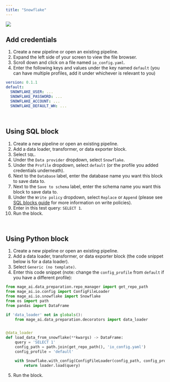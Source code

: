 ```yaml
---
title: "Snowflake"
---
```


![](/images/snowflake.png)

## Add credentials

1. Create a new pipeline or open an existing pipeline.
2. Expand the left side of your screen to view the file browser.
3. Scroll down and click on a file named `io_config.yaml`.
4. Enter the following keys and values under the key named `default` (you can
   have multiple profiles, add it under whichever is relevant to you)

```yaml
version: 0.1.1
default:
  SNOWFLAKE_USER: ...
  SNOWFLAKE_PASSWORD: ...
  SNOWFLAKE_ACCOUNT: ...
  SNOWFLAKE_DEFAULT_WH: ...
```

<br />

## Using SQL block

1. Create a new pipeline or open an existing pipeline.
2. Add a data loader, transformer, or data exporter block.
3. Select `SQL`.
4. Under the `Data provider` dropdown, select `Snowflake`.
5. Under the `Profile` dropdown, select `default` (or the profile you added
   credentials underneath).
6. Next to the `Database` label, enter the database name you want this block to
   save data to.
7. Next to the `Save to schema` label, enter the schema name you want this block
   to save data to.
8. Under the `Write policy` dropdown, select `Replace` or `Append` (please see
   [SQL blocks guide](https://github.com/mage-ai/mage-ai/blob/master/docs/guides/blocks/SQL.md)
   for more information on write policies).
9. Enter in this test query: `SELECT 1`.
10. Run the block.

<br />

## Using Python block

1. Create a new pipeline or open an existing pipeline.
2. Add a data loader, transformer, or data exporter block (the code snippet
   below is for a data loader).
3. Select `Generic (no template)`.
4. Enter this code snippet (note: change the `config_profile` from `default` if
   you have a different profile):

```python
from mage_ai.data_preparation.repo_manager import get_repo_path
from mage_ai.io.config import ConfigFileLoader
from mage_ai.io.snowflake import Snowflake
from os import path
from pandas import DataFrame

if 'data_loader' not in globals():
    from mage_ai.data_preparation.decorators import data_loader


@data_loader
def load_data_from_snowflake(**kwargs) -> DataFrame:
    query = 'SELECT 1'
    config_path = path.join(get_repo_path(), 'io_config.yaml')
    config_profile = 'default'

    with Snowflake.with_config(ConfigFileLoader(config_path, config_profile)) as loader:
        return loader.load(query)
```

5. Run the block.
